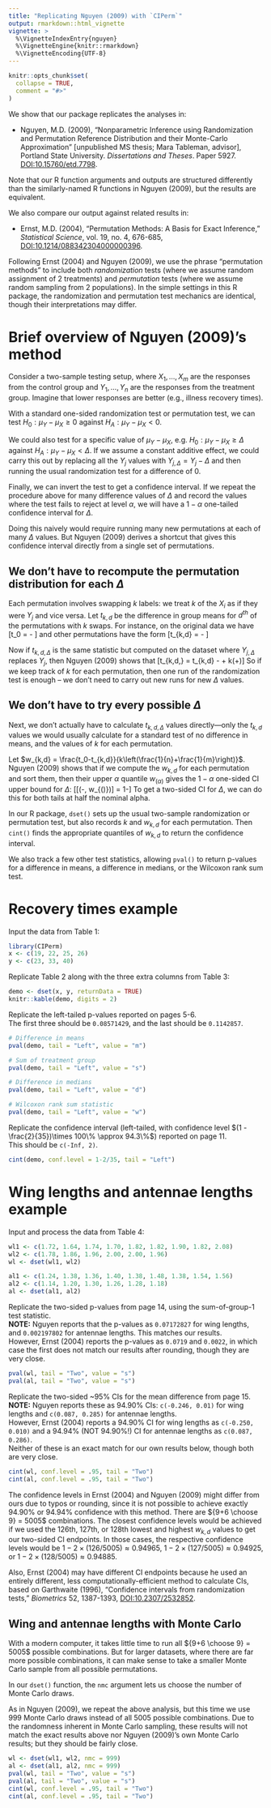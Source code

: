 ---
title: "Replicating Nguyen (2009) with `CIPerm`"
output: rmarkdown::html_vignette
vignette: >
  %\VignetteIndexEntry{nguyen}
  %\VignetteEngine{knitr::rmarkdown}
  %\VignetteEncoding{UTF-8}
---

```{r, include = FALSE}
knitr::opts_chunk$set(
  collapse = TRUE,
  comment = "#>"
)
```

We show that our package replicates the analyses in:

- Nguyen, M.D. (2009),
"Nonparametric Inference using Randomization and Permutation
Reference Distribution and their Monte-Carlo Approximation"
[unpublished MS thesis; Mara Tableman, advisor], Portland State University.
*Dissertations and Theses*. Paper 5927.
[DOI:10.15760/etd.7798](https://doi.org/10.15760/etd.7798).

Note that our R function arguments and outputs are structured differently than the similarly-named R functions in Nguyen (2009), but the results are equivalent.

We also compare our output against related results in:

- Ernst, M.D. (2004),
"Permutation Methods: A Basis for Exact Inference,"
*Statistical Science*, vol. 19, no. 4, 676-685,
[DOI:10.1214/088342304000000396](https://doi.org/10.1214/088342304000000396).

Following Ernst (2004) and Nguyen (2009), we use the phrase "permutation methods"
to include both *randomization* tests
(where we assume random assignment of 2 treatments)
and *permutation* tests
(where we assume random sampling from 2 populations).
In the simple settings in this R package,
the randomization and permutation test mechanics are identical,
though their interpretations may differ.


# Brief overview of Nguyen (2009)'s method

Consider a two-sample testing setup,
where $X_1, \ldots, X_m$ are the responses from the control group
and $Y_1, \ldots, Y_n$ are the responses from the treatment group.
Imagine that lower responses are better (e.g., illness recovery times).

With a standard one-sided randomization test or permutation test,
we can test $H_0: \mu_Y - \mu_X \geq 0$ against $H_A: \mu_Y - \mu_X < 0$.

We could also test for a specific value of $\mu_Y - \mu_X$, e.g.
$H_0: \mu_Y - \mu_X \geq \Delta$ against $H_A: \mu_Y - \mu_X < \Delta$.
If we assume a constant additive effect,
we could carry this out by replacing all the $Y_j$ values with $Y_{j,\Delta} = Y_j-\Delta$
and then running the usual randomization test for a difference of 0.

Finally, we can invert the test to get a confidence interval.
If we repeat the procedure above for many difference values of $\Delta$
and record the values where the test fails to reject at level $\alpha$,
we will have a $1-\alpha$ one-tailed confidence interval for $\Delta$.

Doing this naively would require running many new permutations at each of many $\Delta$ values.
But Nguyen (2009) derives a shortcut that gives this confidence interval directly from a single set of permutations.

## We don't have to recompute the permutation distribution for each $\Delta$

Each permutation involves swapping $k$ labels: we treat $k$ of the $X_i$ as if they were $Y_j$ and vice versa.
Let $t_{k,d}$ be the difference in group means for $d^{th}$ of the permutations with $k$ swaps. For instance, on the original data we have
\[t_0 = \frac{\sum_{j=1}^n Y_j}{n} - \frac{\sum_{i=1}^m X_i}{m}\]
and other permutations have the form
\[t_{k,d} = \frac{\sum_{i=1}^k X_i + \sum_{j=k+1}^n Y_j}{n} - \frac{\sum_{j=1}^k Y_j + \sum_{i=k+1}^m X_i}{m}\]

Now if $t_{k,d,\Delta}$ is the same statistic but computed on the dataset where $Y_{j,\Delta}$ replaces $Y_j$, then Nguyen (2009) shows that
\[t_{k,d,\Delta} = t_{k,d} - \Delta + k\left(\frac{1}{n}+\frac{1}{m}\right)\Delta\]
So if we keep track of $k$ for each permutation, then one run of the randomization test is enough -- we don't need to carry out new runs for new $\Delta$ values.


## We don't have to try every possible $\Delta$

Next, we don't actually have to calculate $t_{k,d,\Delta}$ values directly---only the $t_{k,d}$ values we would usually calculate for a standard test of no difference in means, and the values of $k$ for each permutation.

Let $w_{k,d} = \frac{t_0-t_{k,d}}{k\left(\frac{1}{n}+\frac{1}{m}\right)}$.
Nguyen (2009) shows that if we compute the $w_{k,d}$ for each permutation and sort them,
then their upper $\alpha$ quantile $w_{(\alpha)}$ gives the $1-\alpha$ one-sided CI upper bound for $\Delta$:
\[\hat{P}[\Delta \in (-\infty, w_{(\alpha)})] = 1-\alpha\]
To get a two-sided CI for $\Delta$, we can do this for both tails at half the nominal alpha.

In our R package, `dset()` sets up the usual two-sample randomization or permutation test,
but also records $k$ and $w_{k,d}$ for each permutation.
Then `cint()` finds the appropriate quantiles of $w_{k,d}$ to return the confidence interval.

We also track a few other test statistics, allowing `pval()` to return p-values
for a difference in means, a difference in medians, or the Wilcoxon rank sum test.

# Recovery times example

Input the data from Table 1:

```{r setup1}
library(CIPerm)
x <- c(19, 22, 25, 26)
y <- c(23, 33, 40)
```

Replicate Table 2 along with the three extra columns from Table 3:

```{r table2}
demo <- dset(x, y, returnData = TRUE)
knitr::kable(demo, digits = 2)
```

Replicate the left-tailed p-values reported on pages 5-6.  
The first three should be `0.08571429`, and the last should be `0.1142857`.

```{r pvals.p6}
# Difference in means
pval(demo, tail = "Left", value = "m")

# Sum of treatment group
pval(demo, tail = "Left", value = "s")

# Difference in medians
pval(demo, tail = "Left", value = "d")

# Wilcoxon rank sum statistic
pval(demo, tail = "Left", value = "w")
```

Replicate the confidence interval (left-tailed, with confidence level $(1 - \frac{2}{35})\times 100\% \approx 94.3\%$) reported on page 11.  
This should be `c(-Inf, 2)`.

```{r cint.p11}
cint(demo, conf.level = 1-2/35, tail = "Left")
```



# Wing lengths and antennae lengths example

Input and process the data from Table 4:

```{r setup2}
wl1 <- c(1.72, 1.64, 1.74, 1.70, 1.82, 1.82, 1.90, 1.82, 2.08)
wl2 <- c(1.78, 1.86, 1.96, 2.00, 2.00, 1.96)
wl <- dset(wl1, wl2)

al1 <- c(1.24, 1.38, 1.36, 1.40, 1.38, 1.48, 1.38, 1.54, 1.56)
al2 <- c(1.14, 1.20, 1.30, 1.26, 1.28, 1.18)
al <- dset(al1, al2)
```

Replicate the two-sided p-values from page 14, using the sum-of-group-1 test statistic.  
**NOTE:** Nguyen reports that the p-values as `0.07172827` for wing lengths, and `0.002197802` for antennae lengths. This matches our results.  
However, Ernst (2004) reports the p-values as `0.0719` and `0.0022`, in which case the first does not match our results after rounding, though they are very close.

```{r pvals.p14}
pval(wl, tail = "Two", value = "s")
pval(al, tail = "Two", value = "s")
```

Replicate the two-sided ~95\% CIs for the mean difference from page 15.  
**NOTE:** Nguyen reports these as 94.90\% CIs: `c(-0.246, 0.01)` for wing lengths and `c(0.087, 0.285)` for antennae lengths.  
However, Ernst (2004) reports a 94.90\% CI for wing lengths as `c(-0.250, 0.010)` and a 94.94\% (NOT 94.90\%!) CI for antennae lengths as `c(0.087, 0.286)`.  
Neither of these is an exact match for our own results below, though both are very close.

```{r cint.p15}
cint(wl, conf.level = .95, tail = "Two")
cint(al, conf.level = .95, tail = "Two")
```

The confidence levels in Ernst (2004) and Nguyen (2009) might differ from ours due to typos or rounding, since it is not possible to achieve exactly 94.90\% or 94.94\% confidence with this method. There are ${9+6 \choose 9} = 5005$ combinations. The closest confidence levels would be achieved if we used the 126th, 127th, or 128th lowest and highest $w_{k,d}$ values to get our two-sided CI endpoints. In those cases, the respective confidence levels would be $1-2\times(126/5005)\approx 0.94965$,
$1-2\times(127/5005)\approx 0.94925$, or
$1-2\times(128/5005)\approx 0.94885$.

Also, Ernst (2004) may have different CI endpoints because he used an entirely different, less computationally-efficient method to calculate CIs, based on Garthwaite (1996), "Confidence intervals from randomization tests," *Biometrics* 52, 1387-1393, [DOI:10.2307/2532852](https://doi.org/10.2307/2532852).



## Wing and antennae lengths with Monte Carlo

With a modern computer, it takes little time to run all
${9+6 \choose 9} = 5005$ possible combinations.
But for larger datasets, where there are far more possible combinations,
it can make sense to take a smaller Monte Carlo sample from all possible permutations.

In our `dset()` function, the `nmc` argument lets us choose the number of Monte Carlo draws.

As in Nguyen (2009), we repeat the above analysis, but 
this time we use 999 Monte Carlo draws instead of all 5005 possible combinations.
Due to the randomness inherent in Monte Carlo sampling,
these results will not match the exact results above
nor Nguyen (2009)'s own Monte Carlo results;
but they should be fairly close.

```{r montecarlo}
wl <- dset(wl1, wl2, nmc = 999)
al <- dset(al1, al2, nmc = 999)
pval(wl, tail = "Two", value = "s")
pval(al, tail = "Two", value = "s")
cint(wl, conf.level = .95, tail = "Two")
cint(al, conf.level = .95, tail = "Two")
```
